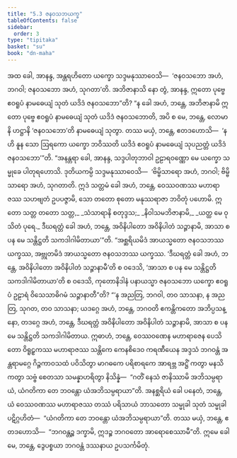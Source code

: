 ```yaml
---
title: "5.3 ဇနဝသဘယက္ခ"
tableOfContents: false
sidebar:
  order: 3
type: "tipitaka"
basket: "su"
book: "dn-maha"
---
```



<DynamicBreadcrumb />

<Division number="280" book="dn-maha" e="ch" v="7" p="166">

<Paragraph number="604" book="dn-maha">
အထ ခေါ, အာနန္ဒ, အန္တရဟိတော ယက္ခော သဒ္ဒမနုဿာဝေသိ—  ‘ဇနဝသဘော အဟံ, ဘဂဝါ; ဇနဝသဘော အဟံ, သုဂတာ’တိ. အဘိဇာနာသိ နော တွံ, အာနန္ဒ, ဣတော ပုဗ္ဗေ ဧဝရူပံ နာမဓေယျံ သုတံ ယဒိဒံ ဇနဝသဘော”တိ?
</Paragraph>

<Paragraph number="605" book="dn-maha">
“န ခေါ အဟံ, ဘန္တေ, အဘိဇာနာမိ ဣတော ပုဗ္ဗေ ဧဝရူပံ နာမဓေယျံ သုတံ ယဒိဒံ ဇနဝသဘောတိ, အပိ စ မေ, ဘန္တေ, လောမာနိ ဟဋ္ဌာနိ ‘ဇနဝသဘော’တိ နာမဓေယျံ သုတွာ. တဿ မယှံ, ဘန္တေ, ဧတဒဟောသိ—  ‘န ဟိ နူန သော ဩရကော ယက္ခော ဘဝိဿတိ ယဒိဒံ ဧဝရူပံ နာမဓေယျံ သုပညတ္တံ ယဒိဒံ ဇနဝသဘော’”တိ. “အနန္တရာ ခေါ, အာနန္ဒ, သဒ္ဒပါတုဘာဝါ ဥဠာရဝဏ္ဏော မေ ယက္ခော သမ္မုခေ ပါတုရဟောသိ. ဒုတိယကမ္ပိ သဒ္ဒမနုဿာဝေသိ—  ‘ဗိမ္ဗိသာရော အဟံ, ဘဂဝါ; ဗိမ္ဗိသာရော အဟံ, သုဂတာတိ. ဣဒံ သတ္တမံ ခေါ အဟံ, ဘန္တေ, ဝေဿဝဏဿ မဟာရာဇဿ သဟဗျတံ ဥပပဇ္ဇာမိ, သော တတော စုတော မနုဿရာဇာ ဘဝိတုံ ပဟောမိ.
</Paragraph>

<Paragraph number="606" type="verses" book="dn-maha">
ဣတော သတ္တ တတော သတ္တ,_  
_သံသာရာနိ စတုဒ္ဒသ;_  
_နိဝါသမဘိဇာနာမိ,_  
_ယတ္ထ မေ ဝုသိတံ ပုရေ._  

</Paragraph>

</Division>
<Division number="281" book="dn-maha" e="ch" v="7" p="167">

<Paragraph number="607" book="dn-maha">
ဒီဃရတ္တံ ခေါ အဟံ, ဘန္တေ, အဝိနိပါတော အဝိနိပါတံ သဉ္ဇာနာမိ, အာသာ စ ပန မေ သန္တိဋ္ဌတိ သကဒါဂါမိတာယာ’”တိ.
</Paragraph>

<Paragraph number="608" book="dn-maha">
“အစ္ဆရိယမိဒံ အာယသ္မတော ဇနဝသဘဿ ယက္ခဿ, အဗ္ဘုတမိဒံ အာယသ္မတော ဇနဝသဘဿ ယက္ခဿ. ‘ဒီဃရတ္တံ ခေါ အဟံ, ဘန္တေ, အဝိနိပါတော အဝိနိပါတံ သဉ္ဇာနာမီ’တိ စ ဝဒေသိ, ‘အာသာ စ ပန မေ သန္တိဋ္ဌတိ သကဒါဂါမိတာယာ’တိ စ ဝဒေသိ, ကုတောနိဒါနံ ပနာယသ္မာ ဇနဝသဘော ယက္ခော ဧဝရူပံ ဥဠာရံ ဝိသေသာဓိဂမံ သဉ္ဇာနာတီ”တိ? “‘န အညတြ, ဘဂဝါ, တဝ သာသနာ, န အညတြ, သုဂတ, တဝ သာသနာ; ယဒဂ္ဂေ အဟံ, ဘန္တေ, ဘဂဝတိ ဧကန္တိကတော အဘိပ္ပသန္နော, တဒဂ္ဂေ အဟံ, ဘန္တေ, ဒီဃရတ္တံ အဝိနိပါတော အဝိနိပါတံ သဉ္ဇာနာမိ, အာသာ စ ပန မေ သန္တိဋ္ဌတိ သကဒါဂါမိတာယ. ဣဓာဟံ, ဘန္တေ, ဝေဿဝဏေန မဟာရာဇေန ပေသိတော ဝိရူဠှကဿ မဟာရာဇဿ သန္တိကေ ကေနစိဒေဝ ကရဏီယေန အဒ္ဒသံ ဘဂဝန္တံ အန္တရာမဂ္ဂေ ဂိဉ္ဇကာဝသထံ ပဝိသိတွာ မာဂဓကေ ပရိစာရကေ အာရဗ္ဘ အဋ္ဌိံ ကတွာ မနသိကတွာ သဗ္ဗံ စေတသာ သမန္နာဟရိတွာ နိသိန္နံ—  “ဂတိံ နေသံ ဇာနိဿာမိ အဘိသမ္ပရာယံ, ယံဂတိကာ တေ ဘဝန္တော ယံအဘိသမ္ပရာယာ”တိ. အနစ္ဆရိယံ ခေါ ပနေတံ, ဘန္တေ, ယံ ဝေဿဝဏဿ မဟာရာဇဿ တဿံ ပရိသာယံ ဘာသတော သမ္မုခါ သုတံ သမ္မုခါ ပဋိဂ္ဂဟိတံ—  “ယံဂတိကာ တေ ဘဝန္တော ယံအဘိသမ္ပရာယာ”တိ. တဿ မယှံ, ဘန္တေ, ဧတဒဟောသိ—  “ဘဂဝန္တဉ္စ ဒက္ခာမိ, ဣဒဉ္စ ဘဂဝတော အာရောစေဿာမီ”တိ. ဣမေ ခေါ မေ, ဘန္တေ, ဒွေပစ္စယာ ဘဂဝန္တံ ဒဿနာယ ဥပသင်္ကမိတုံ.
</Paragraph>
</Division>